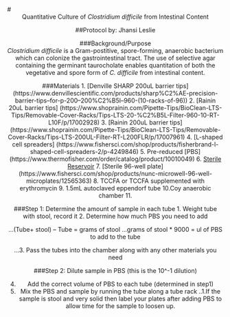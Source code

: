 #<center> Quantitative Culture of *Clostridium difficile* from Intestinal Content<center> 
##Protocol by: Jhansi Leslie


###Background/Purpose  
 *Clostridium difficile* is a Gram-postitive, spore-forming,  anaerobic bacterium which can colonize the gastrointestinal tract. 
 The use of selective agar containing the germinant taurocholate enables quantitation of both the vegetative and spore form of *C. difficile* from intestinal content.  

###Materials 
1. [Denville SHARP 200uL barrier tips] (https://www.denvillescientific.com/products/sharp%C2%AE-precision-barrier-tips--for-p-200--200%C2%B5l--960-(10-racks-of-96))
2. [Rainin 20uL barrier tips] (https://www.shoprainin.com/Pipette-Tips/BioClean-LTS-Tips/Removable-Cover-Racks/Tips-LTS-20-%C2%B5L-Filter-960-10-RT-L10F/p/17002928) 
3. [Rainin  200uL barrier tips] (https://www.shoprainin.com/Pipette-Tips/BioClean-LTS-Tips/Removable-Cover-Racks/Tips-LTS-200UL-Filter-RT-L200FLR/p/17007961)
4. [L-shaped cell spreaders] (https://www.fishersci.com/shop/products/fisherbrand-l-shaped-cell-spreaders-2/p-4249846)
5. Pre-reduced [PBS] (https://www.thermofisher.com/order/catalog/product/10010049)
6. [Sterile Reservoir](http://www.argos-tech.com/pipetting-reservoirs.html)
7. [Sterile 96-well plate] (https://www.fishersci.com/shop/products/nunc-microwell-96-well-microplates/12565363)
8. TCCFA or TCCFA supplemented with erythromycin 
9. 1.5mL autoclaved eppendorf tube 
10.Coy anaerobic chamber
11. 
      
###Step 1: Determine the amount of sample in each tube 
1.	Weight tube with stool, record it 
2.	Determine how much PBS you need to add 

...(Tube+ stool) – Tube  = grams of stool 
...grams of stool * 9000 = ul of PBS to add to the tube 

...3.	Pass the tubes into the chamber along with any other materials you need

###Step 2: Dilute sample in PBS  (this is the 10^-1 dilution)

4.	Add the correct volume of PBS to each tube (determined in step1) 
5.	Mix the PBS and sample by running the tube along a tube rack
..1.If the sample is stool and very solid then label your plates after adding PBS to allow time for the sample to loosen up. 


